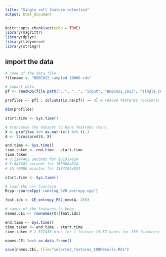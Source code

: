 ```yaml
---
title: "Single cell feature selection"
output: html_document
---
```


```r
knitr::opts_chunk$set(echo = TRUE)
library(magrittr)
library(dplyr)
library(tidyverse)
library(stringr)
```

## import the data

```r
# name of the data file
filename <- "BBBC022_sampled_10000.rds"

# import data
pf <- readRDS(file.path("..", "..", "input", "BBBC022_2013", "single_cells", filename)) %>% scale() %>% as.data.frame()

profiles <- pf[ , colSums(is.na(pf)) == 0] # remove features (columns) where there are NA

dim(profiles)

start.time <- Sys.time()

# transpose the dataset to have featxobs (mxn)
X <- profiles %>% as.matrix() %>% t(.)
A <- tcrossprod(X, X) 

end.time <- Sys.time()
time.taken <- end.time - start.time
time.taken 
# 0.2144461 seconds for 10193x824
# 6.047441 seconds for 163088x824
# 15.70986 minutes for 1304704x824
```

```r
start.time <- Sys.time()

# load the c++ function
Rcpp::sourceCpp('ranking_SVD_entropy.cpp')

feat.idx <- CE_entropy_FS2_new(A, 250)

# names of the features to keep
names.CEi <- rownames(X)[feat.idx]

end.time <- Sys.time()
time.taken <- end.time - start.time
time.taken # 2.577435 mins for 1 feature (5.57 hours for 250 features)
```


```r

names.CEi %<>% as.data.frame()

save(names.CEi, file="selected_features_10000cells.Rda")

```


